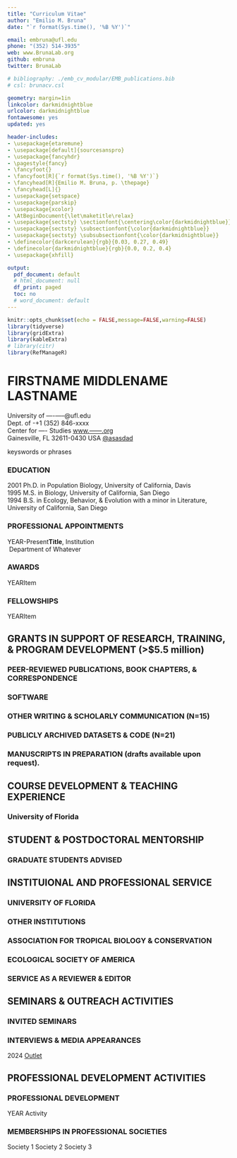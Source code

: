 ```yaml
---
title: "Curriculum Vitae"
author: "Emilio M. Bruna"
date: "`r format(Sys.time(), '%B %Y')`"

email: embruna@ufl.edu
phone: "(352) 514-3935"
web: www.BrunaLab.org
github: embruna
twitter: BrunaLab

# bibliography: ./emb_cv_modular/EMB_publications.bib
# csl: brunacv.csl

geometry: margin=1in
linkcolor: darkmidnightblue
urlcolor: darkmidnightblue
fontawesome: yes
updated: yes

header-includes:
- \usepackage{etaremune}
- \usepackage[default]{sourcesanspro}
- \usepackage{fancyhdr}
- \pagestyle{fancy}
- \fancyfoot{}
- \fancyfoot[R]{`r format(Sys.time(), '%B %Y')`}
- \fancyhead[R]{Emilio M. Bruna, p. \thepage}
- \fancyhead[L]{}
- \usepackage{setspace}
- \usepackage{parskip}
- \usepackage{xcolor}
- \AtBeginDocument{\let\maketitle\relax}
- \usepackage{sectsty} \sectionfont{\centering\color{darkmidnightblue}}
- \usepackage{sectsty} \subsectionfont{\color{darkmidnightblue}}
- \usepackage{sectsty} \subsubsectionfont{\color{darkmidnightblue}}
- \definecolor{darkcerulean}{rgb}{0.03, 0.27, 0.49}
- \definecolor{darkmidnightblue}{rgb}{0.0, 0.2, 0.4}
- \usepackage{xhfill}

output:
  pdf_document: default
  # html_document: null
  df_print: paged
  toc: no
  # word_document: default
---
```



```r

knitr::opts_chunk$set(echo = FALSE,message=FALSE,warning=FALSE)
library(tidyverse)
library(gridExtra)
library(kableExtra)
# library(citr)
library(RefManageR)

```
<!-- this next line suppresses the header (line, name,  page number) on 1st page -->
<!-- \begin{document}. -->
\thispagestyle{empty}  
# FIRSTNAME MIDDLENAME LASTNAME
\vspace{-0.3cm}  <!--space between name and address -->
University of ----\hfill -----@ufl.edu  
Dept. of -\hfill +1 (352) 846-xxxx  
Center for ---- Studies\hfill&nbsp;[www.------.org](www.-----.org)  
Gainesville, FL 32611-0430 USA\hfill&nbsp;[\@asasdad](https://twitter.com/asasd) 
\vspace{-0.5cm}  <!--there was too much space, so reduced it with minus: -Xcm -->
<!-- ___   -->
\par\noindent\rule{\textwidth}{0.4pt}
\textbf{\textcolor{darkmidnightblue}{RESEARCH \& TEACHING INTERESTS:}} keyswords or phrases

<!-- \textbf{\textcolor{darkmidnightblue}{LANGUAGES:}} Fluent in Spanish, English, & Portuguese   -->
<!-- \vspace{-0.6cm}   -->

<!-- ```{r, child=c('one.Rmd', 'two.Rmd')} -->
<!-- ``` -->

<!-- ```{r, child='one.Rmd'} -->
<!-- ``` -->

### EDUCATION
<!--to indent a block of stuff treat it as a 'group' and then set leftskip -->
<!--be sure to indicate where the group ends with \endgroup -->

\begingroup 
\setlength{\leftskip}{.2cm} 

<!-- ### EDUCATION \hrulefill\ -->
<!-- TEXT \hrulefill\ -->
<!-- Here is some text\xfill{1pt} \par -->
<!-- Here is some text\xfill{8pt} \par -->
<!-- Here is some text\xhrulefill{darkmidnightblue}{2pt}\par -->
<!-- Here is some text\xhrulefill{darkmidnightblue}{1ex}\par -->
<!-- HOW TO MAKE LINE COLOR SAME'? -->
<!-- https://tex.stackexchange.com/questions/32597/vertically-centered-horizontal-rule-filling-the-rest-of-a-line -->
<!-- \textbf{\textcolor{darkmidnightblue}{EDUCATION }}\xrfill[0.5ex]{0.5pt} -->

<!-- ### EDUCATION \hrulefill -->



2001\hspace{4mm} Ph.D. in Population Biology, University of California, Davis  
<!-- &nbsp;&nbsp;&nbsp;&nbsp;\hspace{6mm}  _Dissertation Co-Advisors: Susan P. Harrison and Sharon Y. Strauss_   -->
1995\hspace{4mm} M.S. in Biology, University of California, San Diego  
<!-- &nbsp;&nbsp;&nbsp;&nbsp;\hspace{6mm} _Thesis Advisor: Ted J. Case_   -->
1994\hspace{4mm} B.S. in Ecology, Behavior, & Evolution with a minor in Literature, University of California, San Diego  

\endgroup 

<!-- ```{r ed, echo=FALSE,message = FALSE,warning=FALSE} -->

<!-- ed<-read_csv("./cv_files/education.csv") %>% -->
<!-- replace_na(list(program=" ", school=" ",year=" ",degree=" ")) -->
<!-- ed$program<-gsub('","',", ",ed$program) -->
<!-- ed$school<-gsub('","',", ",ed$school) -->
<!-- kbl(ed, -->
<!--     digits = 1, -->
<!--     format = "latex", -->
<!--     align="l", -->
<!--     col.names = NULL, -->
<!--     longtable = T, -->
<!--     row.names = FALSE, -->
<!--     booktabs=T, -->
<!--     linesep = "") %>% -->

<!--   kable_styling(bootstrap_options = c("hover"), -->
<!--                 latex_options = c("scale_down"), -->
<!--                 full_width = F, -->
<!--                 font_size = 10, -->
<!--                 position = "left") %>% -->
<!--   # row_spec(0:0, bold = T) %>% -->
<!--   # # column_spec(2, width = "35em") %>% -->
<!--   sub("\\\\toprule", "", .) %>% -->
<!--   sub("\\\\bottomrule", "", .) -->
<!-- ``` -->

### PROFESSIONAL APPOINTMENTS
\begingroup 
\setlength{\leftskip}{.2cm} 

YEAR-Present\hspace{6mm}**Title**, Institution  
&nbsp;\hspace{24mm}Department of Whatever

\endgroup

\vspace{-0.2cm}
### AWARDS

\begingroup 
\setlength{\leftskip}{.2cm} 
YEAR\hspace{4mm}Item
\endgroup

### FELLOWSHIPS

\begingroup 
\setlength{\leftskip}{.2cm}  

YEAR\hspace{4mm}Item


\endgroup

## GRANTS IN SUPPORT OF RESEARCH, TRAINING, & PROGRAM DEVELOPMENT (>$5.5 million)  

\begingroup 
\setlength{\leftskip}{.2cm}  



### PEER-REVIEWED PUBLICATIONS, BOOK CHAPTERS, & CORRESPONDENCE 


### SOFTWARE 


### OTHER WRITING & SCHOLARLY COMMUNICATION (N=15)



### PUBLICLY ARCHIVED DATASETS & CODE (N=21)



### MANUSCRIPTS IN PREPARATION (drafts available upon request). 


## COURSE DEVELOPMENT & TEACHING EXPERIENCE
\begingroup 
\setlength{\leftskip}{.2cm}  

### University of Florida  

## STUDENT & POSTDOCTORAL MENTORSHIP

### GRADUATE STUDENTS ADVISED


## INSTITUIONAL AND PROFESSIONAL SERVICE


### UNIVERSITY OF FLORIDA  

\begingroup 
\setlength{\leftskip}{.2cm}

\endgroup 




### OTHER INSTITUTIONS  
\begingroup 
\setlength{\leftskip}{.2cm}


\endgroup 

### ASSOCIATION FOR TROPICAL BIOLOGY & CONSERVATION  
\begingroup 
\setlength{\leftskip}{.2cm}  



\endgroup 

### ECOLOGICAL SOCIETY OF AMERICA   
\begingroup 
\setlength{\leftskip}{.2cm}  



\endgroup 

### SERVICE AS A REVIEWER & EDITOR  

\begingroup 
\setlength{\leftskip}{.2cm}


\endgroup 

## SEMINARS & OUTREACH ACTIVITIES

### INVITED SEMINARS

<!-- ```{r talks, echo=FALSE,message = FALSE,warning=FALSE} -->
<!-- talks<-read_csv("./cv_files/talks.csv", col_types = cols(.default = "c")) %>%  -->
<!--   select(-year)  %>%  -->
<!--   replace_na(list(year2="")) -->
<!-- kbl(talks,  -->
<!--       format    = "latex",  -->
<!--       align = "l", -->
<!--       longtable = T,  -->
<!--       row.names = FALSE, -->
<!--       col.names = NULL, -->
<!--       booktabs=T, -->
<!--       linesep = "") %>% -->
<!--   kable_styling(bootstrap_options = c("hover"), -->
<!--                 latex_options = c("scale_down"), -->
<!--                 full_width = F, -->
<!--                 font_size = 10, -->
<!--                 position = "left") %>% -->
<!--   sub("\\\\toprule", "", .) %>% -->
<!--   sub("\\\\bottomrule", "", .) -->
<!-- ``` -->

### INTERVIEWS & MEDIA APPEARANCES  
\begingroup 
\setlength{\leftskip}{.2cm}
2024\hspace{4mm}  [Outlet](link)  

\endgroup   

## PROFESSIONAL DEVELOPMENT ACTIVITIES  

### PROFESSIONAL DEVELOPMENT 
\begingroup 
\setlength{\leftskip}{.2cm}  
YEAR\hspace{4mm} Activity


\endgroup

### MEMBERSHIPS IN PROFESSIONAL SOCIETIES  

\begingroup 
\setlength{\leftskip}{.2cm}  
Society 1
Society 2
Society 3


\endgroup

